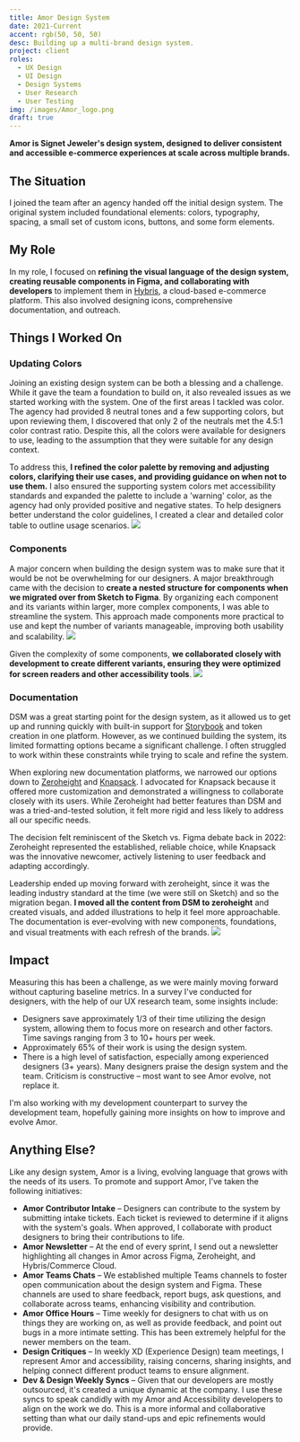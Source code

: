 ```yaml
---
title: Amor Design System
date: 2021-Current
accent: rgb(50, 50, 50)
desc: Building up a multi-brand design system.
project: client
roles:
  - UX Design
  - UI Design
  - Design Systems
  - User Research
  - User Testing
img: /images/Amor_logo.png
draft: true
---
```


**Amor is Signet Jeweler's design system, designed to deliver consistent and accessible e-commerce experiences at scale across multiple brands.**


## The Situation

I joined the team after an agency handed off the initial design system. The original system included foundational elements: colors, typography, spacing, a small set of custom icons, buttons, and some form elements. 

## My Role

In my role, I focused on **refining the visual language of the design system, creating reusable components in Figma, and collaborating with developers** to implement them in [Hybris](https://www.sap.com/products/acquired-brands/what-is-hybris.html), a cloud-based e-commerce platform. This also involved designing icons, comprehensive documentation, and outreach.

## Things I Worked On
### Updating Colors
Joining an existing design system can be both a blessing and a challenge. While it gave the team a foundation to build on, it also revealed issues as we started working with the system. One of the first areas I tackled was color. The agency had provided 8 neutral tones and a few supporting colors, but upon reviewing them, I discovered that only 2 of the neutrals met the 4.5:1 color contrast ratio. Despite this, all the colors were available for designers to use, leading to the assumption that they were suitable for any design context.  

To address this, **I refined the color palette by removing and adjusting colors, clarifying their use cases, and providing guidance on when not to use them.** I also ensured the supporting system colors met accessibility standards and expanded the palette to include a 'warning' color, as the agency had only provided positive and negative states. To help designers better understand the color guidelines, I created a clear and detailed color table to outline usage scenarios.
![](/images/Amor_ColorChart.png)


### Components
A major concern when building the design system was to make sure that it would be not be overwhelming for our designers. A major breakthrough came with the decision to **create a nested structure for components when we migrated over from Sketch to Figma**. By organizing each component and its variants within larger, more complex components, I was able to streamline the system. This approach made components more practical to use and kept the number of variants manageable, improving both usability and scalability.
![](/images/Amor_CarouselComponent.gif)

Given the complexity of some components, **we collaborated closely with development to create different variants, ensuring they were optimized for screen readers and other accessibility tools**.
![](/images/Amor_CarouselFocus.png)


### Documentation
DSM was a great starting point for the design system, as it allowed us to get up and running quickly with built-in support for [Storybook](https://storybook.js.org/) and token creation in one platform. However, as we continued building the system, its limited formatting options became a significant challenge. I often struggled to work within these constraints while trying to scale and refine the system.

When exploring new documentation platforms, we narrowed our options down to [Zeroheight](https://zeroheight.com/) and [Knapsack](https://knapsack.cloud/). I advocated for Knapsack because it offered more customization and demonstrated a willingness to collaborate closely with its users. While Zeroheight had better features than DSM and was a tried-and-tested solution, it felt more rigid and less likely to address all our specific needs.

The decision felt reminiscent of the Sketch vs. Figma debate back in 2022: Zeroheight represented the established, reliable choice, while Knapsack was the innovative newcomer, actively listening to user feedback and adapting accordingly.

Leadership ended up moving forward with zeroheight, since it was the leading industry standard at the time (we were still on Sketch) and so the migration began. **I moved all the content from DSM to zeroheight** and created visuals, and added illustrations to help it feel more approachable. The documentation is ever-evolving with new components, foundations, and visual treatments with each refresh of the brands.
![](/images/Amor_zh.png)

## Impact
Measuring this has been a challenge, as we were mainly moving forward without capturing baseline metrics. In a survey I've conducted for designers, with the help of our UX research team, some insights include: 
- Designers save approximately 1/3 of their time utilizing the design system, allowing them to focus more on research and other factors. Time savings ranging from 3 to 10+ hours per week.
- Approximately 65% of their work is using the design system. 
- There is a high level of satisfaction, especially among experienced designers (3+ years). Many designers praise the design system and the team. Criticism is constructive – most want to see Amor evolve, not replace it.

I'm also working with my development counterpart to survey the development team, hopefully gaining more insights on how to improve and evolve Amor.


## Anything Else?
Like any design system, Amor is a living, evolving language that grows with the needs of its users. To promote and support Amor, I’ve taken the following initiatives:
- **Amor Contributor Intake** – Designers can contribute to the system by submitting intake tickets. Each ticket is reviewed to determine if it aligns with the system's goals. When approved, I collaborate with product designers to bring their contributions to life.
- **Amor Newsletter** – At the end of every sprint, I send out a newsletter highlighting all changes in Amor across Figma, Zeroheight, and Hybris/Commerce Cloud.
- **Amor Teams Chats** – We established multiple Teams channels to foster open communication about the design system and Figma. These channels are used to share feedback, report bugs, ask questions, and collaborate across teams, enhancing visibility and contribution.
- **Amor Office Hours** – Time weekly for designers to chat with us on things they are working on, as well as provide feedback, and point out bugs in a more intimate setting. This has been extremely helpful for the newer members on the team. 
- **Design Critiques** – In weekly XD (Experience Design) team meetings, I represent Amor and accessibility, raising concerns, sharing insights, and helping connect different product teams to ensure alignment.
- **Dev & Design Weekly Syncs** – Given that our developers are mostly outsourced, it's created a unique dynamic at the company. I use these syncs to speak candidly with my Amor and Accessibility developers to align on the work we do. This is a more informal and collaborative setting than what our daily stand-ups and epic refinements would provide.




